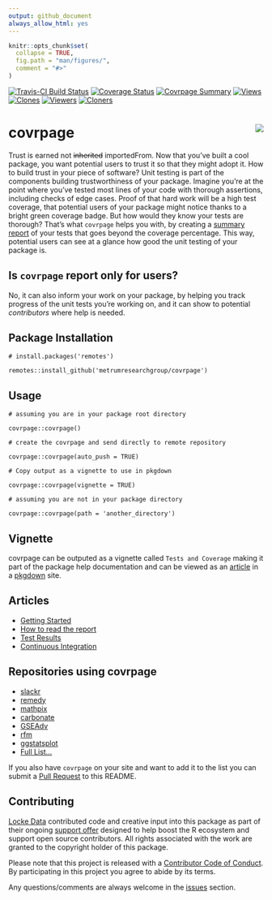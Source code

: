```yaml
---
output: github_document
always_allow_html: yes
---
```


<!-- README.md is generated from README.Rmd. Please edit that file -->

```r
knitr::opts_chunk$set(
  collapse = TRUE,
  fig.path = "man/figures/",
  comment = "#>"
)
```

[![Travis-CI Build Status](https://travis-ci.org/metrumresearchgroup/covrpage.svg?branch=master)](https://travis-ci.org/metrumresearchgroup/covrpage)
[![Coverage Status](https://img.shields.io/codecov/c/github/metrumresearchgroup/covrpage/master.svg)](https://codecov.io/github/metrumresearchgroup/covrpage?branch=master)
[![Covrpage Summary](https://img.shields.io/badge/covrpage-Last_Build_2019_11_24-brightgreen.svg)](http://tinyurl.com/yayrd3et)
[![Views](http://ghtraffic.herokuapp.com/badge/metrumresearchgroup/covrpage/views)](https://github.com/metrumresearchgroup/covrpage/graphs/traffic)
[![Clones](http://ghtraffic.herokuapp.com/badge/metrumresearchgroup/covrpage/clones)](https://github.com/metrumresearchgroup/covrpage/graphs/traffic)
[![Viewers](http://ghtraffic.herokuapp.com/badge/metrumresearchgroup/covrpage/viewers)](https://github.com/metrumresearchgroup/covrpage/graphs/traffic)
[![Cloners](http://ghtraffic.herokuapp.com/badge/metrumresearchgroup/covrpage/cloners)](https://github.com/metrumresearchgroup/covrpage/graphs/traffic)

# covrpage <img src="man/figures/logo.png" align="right" class="logo"/>

Trust is earned not ~~inherited~~ importedFrom. Now that you've built a cool package, you want potential users to trust it so that they might adopt it. How to build trust in your piece of software? Unit testing is part of the components building trustworthiness of your package. Imagine you're at the point where you've tested most lines of your code with thorough assertions, including checks of edge cases. Proof of that hard work will be a high test coverage, that potential users of your package might notice thanks to a bright green coverage badge. But how would they know your tests are thorough? That's what `covrpage` helps you with, by creating a [summary report](tests/README.md) of your tests that goes beyond the coverage percentage. This way, potential users can see at a glance how good the unit testing of your package is.

## Is `covrpage` report only for users?

No, it can also inform your work on your package, by helping you track progress of the unit tests you're working on, and it can show to potential _contributors_ where help is needed.

## Package Installation

```
# install.packages('remotes')

remotes::install_github('metrumresearchgroup/covrpage')
```

## Usage

```
# assuming you are in your package root directory

covrpage::covrpage()

# create the covrpage and send directly to remote repository

covrpage::covrpage(auto_push = TRUE)

# Copy output as a vignette to use in pkgdown

covrpage::covrpage(vignette = TRUE)

# assuming you are not in your package directory

covrpage::covrpage(path = 'another_directory')

```

## Vignette

covrpage can be outputed as a vignette called `Tests and Coverage` making it part of the package help documentation and can be viewed as an [article](https://metrumresearchgroup.github.io/covrpage/articles/tests_and_coverage.html) in a [pkgdown](https://github.com/r-lib/pkgdown) site.

## Articles

  - [Getting Started](https://metrumresearchgroup.github.io/covrpage/articles/get-started.html)
  - [How to read the report](https://metrumresearchgroup.github.io/covrpage/articles/how-to-read-covrpage-report.html)
  - [Test Results](https://metrumresearchgroup.github.io/covrpage/articles/Test_Results.html)
  - [Continuous Integration](https://metrumresearchgroup.github.io/covrpage/articles/Continuous_Integration.html)

## Repositories using covrpage

  - [slackr](https://github.com/hrbrmstr/slackr/tree/master/tests)
  - [remedy](https://github.com/thinkr-open/remedy/tree/master/tests)
  - [mathpix](https://github.com/jonocarroll/mathpix/tree/master/tests)
  - [carbonate](https://github.com/yonicd/carbonate/tree/master/tests)
  - [GSEAdv](https://github.com/llrs/GSEAdv/tree/master/tests)
  - [rfm](https://github.com/rsquaredacademy/rfm/tree/master/tests)
  - [ggstatsplot](https://github.com/IndrajeetPatil/ggstatsplot/tree/master/tests)
  - [Full List...](https://github.com/search?l=Markdown&o=desc&q=covrpage+filename%3AREADME.md+path%3Atests&s=indexed&type=Code)

If you also have `covrpage` on your site and want to add it to the list you can submit a [Pull Request](https://github.com/metrumresearchgroup/covrpage/pulls?utf8=%E2%9C%93&q=is%3Apr) to this README.

## Contributing

[Locke Data](https://itsalocke.com) contributed code and creative input into this package as part of their ongoing [support offer](https://itsalocke.com/blog/package-support-offer/) designed to help boost the R ecosystem and support open source contributors. All rights associated with the work are granted to the copyright holder of this package.

Please note that this project is released with a [Contributor Code of Conduct](CONDUCT.md). By participating in this project you agree to abide by its terms.

Any questions/comments are always welcome in the [issues](https://github.com/metrumresearchgroup/covrpage/issues) section.
